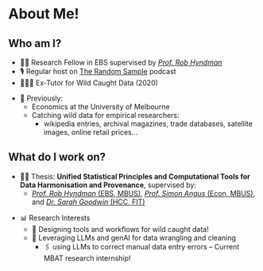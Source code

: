 # About Me!

## Who am I?

::: fragment
- 👩‍🎓 Research Fellow in EBS supervised by [_Prof. Rob Hyndman_](https://robjhyndman.com)
- 🎙️ Regular host on [The Random Sample](https://www.therandomsample.com.au/podcasts/) podcast
- 👩🏻‍🏫 Ex-Tutor for Wild Caught Data (2020)
:::
::: fragment
- 💱 Previously:
  - Economics at the University of Melbourne
  - Catching wild data for empirical researchers:
      - wikipedia entries, archival magazines, trade databases, satellite images, online retail prices...
::: 

## What do I work on?

::: incremental
- 👩‍🎓 Thesis: **Unified Statistical Principles and Computational Tools for Data Harmonisation and Provenance**, supervised by:
  - [_Prof. Rob Hyndman_ (EBS, MBUS)](https://robjhyndman.com), [_Prof. Simon Angus_ (Econ, MBUS)](https://research.monash.edu/en/persons/simon-angus), and [_Dr. Sarah Goodwin_ (HCC, FIT)](https://research.monash.edu/en/persons/sarah-goodwin) 
:::
::: incremental
- 📊 Research Interests
  - 🌰 Designing tools and workflows for wild caught data!
  - 🤖 Leveraging LLMs and genAI for data wrangling and cleaning
    - 🖇️ using LLMs to correct manual data entry errors -- Current MBAT research internship!
:::